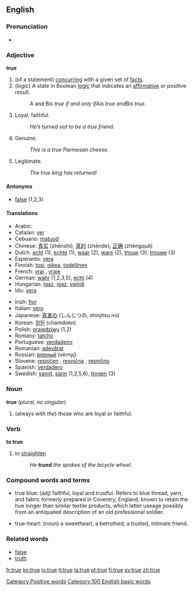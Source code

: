 ==English==

{{rank|anything|matter|passed|291|true|friend|herself|year}}

===Pronunciation===
*{{IPA|/truː/}}

===Adjective===
'''true'''

#(of a statement) [[concur]]ring with a given set of [[fact]]s.
#(''logic'') A state in Boolean [[logic]] that indicates an [[affirmative]] or positive result.
#:A and B'' is true if and only if ''A'' is true and ''B'' is true.''
#Loyal, faithful.
#:''He’s turned out to be a true friend.''
#Genuine.
#:''This is a true Parmesan cheese.''
#Legitimate.
#:''The true king has returned!''

====Antonyms====
*[[false]] (1,2,3)

====Translations====
{{top}}
*Arabic: {{ARchar|[[صحيح]]}} {{Unicode|(ʂaħíeħ)}}
*Catalan: [[ver#Catalan|ver]]
*Cebuano: [[matuod]]
*Chinese: [[真实]] (zhēnshí), [[真的]] (zhēnde); [[正确]] (zhèngquè)
*Dutch: [[echt]] (1), [[echte]] (1), [[waar]] (2), [[ware]] (2), [[trouw]] (3), [[trouwe]] (3)
*Esperanto: [[vera]]
*Finnish: [[tosi]], [[oikea]], [[todellinen]]
*French: [[vrai]] {{m}}, [[vraie]] {{f}}
*German: [[wahr]] (1,2,3,5), [[echt]] (4)
*Hungarian: [[igaz]], [[igaz]], [[valódi]]
*Ido: [[vera]]
{{mid}}
*Irish: [[fíor]]
*Italian: [[vero]]
*Japanese: [[真実]]の (しんじつの, shinjitsu no)
*Korean: [[참된]] (chamdoen)
*Polish: [[prawdziwy]] (1,2)
*Romany: [[tatcho]]
*Portuguese: [[verdadeiro]]
*Romanian: [[adevărat]]
*Russian: [[верный]] (vérnyj)
*Slovene: [[resničen]] {{m}}, [[resnična]] {{f}}, [[resnično]] {{n}}
*Spanish: [[verdadero]]
*Swedish: [[sannt]], [[sann]] (1,2,5,6), [[trogen]] (3)
{{bottom}}

===Noun===
'''true''' (''plural, no singular'')

# (always with ''the'') those who are loyal or faithful.

===Verb===
'''to true'''

# to [[straighten]]
#: ''He '''trued''' the spokes of the bicycle wheel.''

===Compound words and terms===
*true blue: (adj) faithful, loyal and trustful.  Refers to blue thread, yarn, and fabric formerly prepared in Coventry, England, known to retain the hue longer than similar textile products, which latter useage possibly from an antiquated description of an old professional soldier.
  
*true-heart: (noun) a sweetheart, a betrothed; a trusted, intimate friend.

===Related words===
*[[false]]
*[[truth]]



[[Category:Positive words]]
[[Category:100 English basic words]]

[[fr:true]]
[[ko:true]]
[[io:true]]
[[it:true]]
[[la:true]]
[[pt:true]]
[[fi:true]]
[[sv:true]]
[[zh:true]]